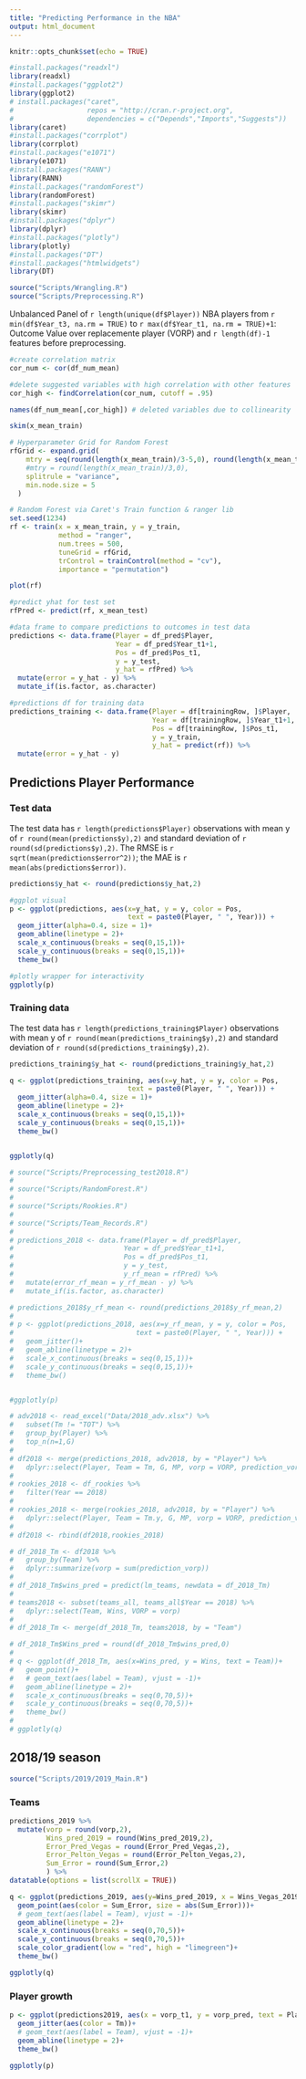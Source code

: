 ```yaml
---
title: "Predicting Performance in the NBA"
output: html_document
---
```


```r
knitr::opts_chunk$set(echo = TRUE)
```

```r
#install.packages("readxl")
library(readxl)
#install.packages("ggplot2")
library(ggplot2)
# install.packages("caret",
#                  repos = "http://cran.r-project.org",
#                  dependencies = c("Depends","Imports","Suggests"))
library(caret)
#install.packages("corrplot")
library(corrplot)
#install.packages("e1071")
library(e1071)
#install.packages("RANN")
library(RANN)
#install.packages("randomForest")
library(randomForest)
#install.packages("skimr")
library(skimr)
#install.packages("dplyr")
library(dplyr)
#install.packages("plotly")
library(plotly)
#install.packages("DT")
#install.packages("htmlwidgets")
library(DT)
```

```r
source("Scripts/Wrangling.R")
source("Scripts/Preprocessing.R")
```

Unbalanced Panel of `r length(unique(df$Player))` NBA players from `r min(df$Year_t3, na.rm = TRUE)` to `r max(df$Year_t1, na.rm = TRUE)+1`: Outcome Value over replacemente player (VORP) and `r length(df)-1` features before preprocessing.

```r
#create correlation matrix
cor_num <- cor(df_num_mean)

#delete suggested variables with high correlation with other features
cor_high <- findCorrelation(cor_num, cutoff = .95)  

names(df_num_mean[,cor_high]) # deleted variables due to collinearity

```

```r
skim(x_mean_train)
```


```r
# Hyperparameter Grid for Random Forest
rfGrid <- expand.grid(
    mtry = seq(round(length(x_mean_train)/3-5,0), round(length(x_mean_train)/3+5,0), by=2),
    #mtry = round(length(x_mean_train)/3,0),
    splitrule = "variance",
    min.node.size = 5
  )

# Random Forest via Caret's Train function & ranger lib
set.seed(1234)
rf <- train(x = x_mean_train, y = y_train,
            method = "ranger",
            num.trees = 500,
            tuneGrid = rfGrid,
            trControl = trainControl(method = "cv"),
            importance = "permutation")
```

```r
plot(rf)
```


```r

#predict yhat for test set
rfPred <- predict(rf, x_mean_test) 

#data frame to compare predictions to outcomes in test data
predictions <- data.frame(Player = df_pred$Player,
                          Year = df_pred$Year_t1+1,
                          Pos = df_pred$Pos_t1,
                          y = y_test,
                          y_hat = rfPred) %>% 
  mutate(error = y_hat - y) %>% 
  mutate_if(is.factor, as.character)

#predictions df for training data
predictions_training <- data.frame(Player = df[trainingRow, ]$Player,
                                   Year = df[trainingRow, ]$Year_t1+1,
                                   Pos = df[trainingRow, ]$Pos_t1,
                                   y = y_train,
                                   y_hat = predict(rf)) %>% 
  mutate(error = y_hat - y)
```

## Predictions Player Performance {.tabset .tabset-fade .tabset-pills}

### Test data

The test data has `r length(predictions$Player)` observations with mean y of `r round(mean(predictions$y),2)` and standard deviation of `r round(sd(predictions$y),2)`. The RMSE is `r sqrt(mean(predictions$error^2))`; the MAE is `r mean(abs(predictions$error))`.

```r

predictions$y_hat <- round(predictions$y_hat,2)

#ggplot visual
p <- ggplot(predictions, aes(x=y_hat, y = y, color = Pos,
                             text = paste0(Player, " ", Year))) +
  geom_jitter(alpha=0.4, size = 1)+
  geom_abline(linetype = 2)+
  scale_x_continuous(breaks = seq(0,15,1))+
  scale_y_continuous(breaks = seq(0,15,1))+
  theme_bw()

#plotly wrapper for interactivity
ggplotly(p)
```

### Training data

The test data has `r length(predictions_training$Player)` observations with mean y of `r round(mean(predictions_training$y),2)` and standard deviation of `r round(sd(predictions_training$y),2)`.

```r

predictions_training$y_hat <- round(predictions_training$y_hat,2)

q <- ggplot(predictions_training, aes(x=y_hat, y = y, color = Pos,
                             text = paste0(Player, " ", Year))) +
  geom_jitter(alpha=0.4, size = 1)+
  geom_abline(linetype = 2)+
  scale_x_continuous(breaks = seq(0,15,1))+
  scale_y_continuous(breaks = seq(0,15,1))+
  theme_bw()


ggplotly(q)
```

```r
# source("Scripts/Preprocessing_test2018.R")
# 
# source("Scripts/RandomForest.R")
# 
# source("Scripts/Rookies.R")
# 
# source("Scripts/Team_Records.R")
# 
# predictions_2018 <- data.frame(Player = df_pred$Player,
#                           Year = df_pred$Year_t1+1,
#                           Pos = df_pred$Pos_t1,
#                           y = y_test,
#                           y_rf_mean = rfPred) %>% 
#   mutate(error_rf_mean = y_rf_mean - y) %>% 
#   mutate_if(is.factor, as.character)


```

```r

# predictions_2018$y_rf_mean <- round(predictions_2018$y_rf_mean,2)
# 
# p <- ggplot(predictions_2018, aes(x=y_rf_mean, y = y, color = Pos,
#                              text = paste0(Player, " ", Year))) +
#   geom_jitter()+
#   geom_abline(linetype = 2)+
#   scale_x_continuous(breaks = seq(0,15,1))+
#   scale_y_continuous(breaks = seq(0,15,1))+
#   theme_bw()


#ggplotly(p)
```

```r
# adv2018 <- read_excel("Data/2018_adv.xlsx") %>%
#   subset(Tm != "TOT") %>%
#   group_by(Player) %>%
#   top_n(n=1,G)
# 
# df2018 <- merge(predictions_2018, adv2018, by = "Player") %>%
#   dplyr::select(Player, Team = Tm, G, MP, vorp = VORP, prediction_vorp = y_rf_mean)
# 
# rookies_2018 <- df_rookies %>%
#   filter(Year == 2018)
# 
# rookies_2018 <- merge(rookies_2018, adv2018, by = "Player") %>%
#   dplyr::select(Player, Team = Tm.y, G, MP, vorp = VORP, prediction_vorp = vorp_pred)
# 
# df2018 <- rbind(df2018,rookies_2018)

# df_2018_Tm <- df2018 %>% 
#   group_by(Team) %>% 
#   dplyr::summarize(vorp = sum(prediction_vorp)) 
# 
# df_2018_Tm$wins_pred = predict(lm_teams, newdata = df_2018_Tm)
# 
# teams2018 <- subset(teams_all, teams_all$Year == 2018) %>% 
#   dplyr::select(Team, Wins, VORP = vorp)
# 
# df_2018_Tm <- merge(df_2018_Tm, teams2018, by = "Team")
```

```r
# df_2018_Tm$Wins_pred = round(df_2018_Tm$wins_pred,0)
# 
# q <- ggplot(df_2018_Tm, aes(x=Wins_pred, y = Wins, text = Team))+
#   geom_point()+
#   # geom_text(aes(label = Team), vjust = -1)+
#   geom_abline(linetype = 2)+
#   scale_x_continuous(breaks = seq(0,70,5))+
#   scale_y_continuous(breaks = seq(0,70,5))+
#   theme_bw()
# 
# ggplotly(q)
```

## 2018/19 season {.tabset .tabset-fade .tabset-pills}

```r
source("Scripts/2019/2019_Main.R")
```


### Teams

```r

predictions_2019 %>% 
  mutate(vorp = round(vorp,2),
         Wins_pred_2019 = round(Wins_pred_2019,2),
         Error_Pred_Vegas = round(Error_Pred_Vegas,2),
         Error_Pelton_Vegas = round(Error_Pelton_Vegas,2),
         Sum_Error = round(Sum_Error,2)
         ) %>% 
datatable(options = list(scrollX = TRUE))
```

```r
q <- ggplot(predictions_2019, aes(y=Wins_pred_2019, x = Wins_Vegas_2019, text = Team))+
  geom_point(aes(color = Sum_Error, size = abs(Sum_Error)))+
  # geom_text(aes(label = Team), vjust = -1)+
  geom_abline(linetype = 2)+
  scale_x_continuous(breaks = seq(0,70,5))+
  scale_y_continuous(breaks = seq(0,70,5))+
  scale_color_gradient(low = "red", high = "limegreen")+
  theme_bw()

ggplotly(q)
```

### Player growth
```r
p <- ggplot(predictions2019, aes(x = vorp_t1, y = vorp_pred, text = Player)) +
  geom_jitter(aes(color = Tm))+
  # geom_text(aes(label = Team), vjust = -1)+
  geom_abline(linetype = 2)+
  theme_bw()

ggplotly(p)
```